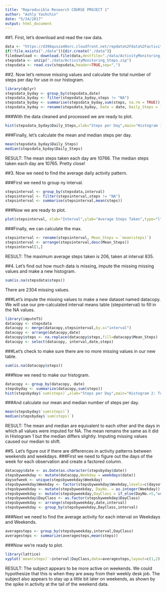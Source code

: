 ```yaml
---
title: "Reproducible Research COURSE PROJECT 1"
author: "Ashly Yashchin"
date: "5/24/2017"
output: html_document
---
```


##1. First, let's download and read the raw data.

```r
data <- "https://d396qusza40orc.cloudfront.net/repdata%2Fdata%2Factivity.zip"
if(!file.exists("./data")){dir.create("./data")}
filedownload <- download.file(data,destfile="./data/ActivityMonitoring_Steps.zip")
stepsdata <- unzip("./data/ActivityMonitoring_Steps.zip")
stepsdata <- read.csv(stepsdata,header=TRUE,sep=",")
```

##2. Now let's remove missing values and calculate the total number of steps per day for use in our histogram.

```r
library(dplyr)
stepsdata_byday <- group_by(stepsdata,date)
stepsdata_byday <- filter(stepsdata_byday,steps != "NA")
stepsdata_byday <- summarise(stepsdata_byday,sum(steps, na.rm = TRUE))
stepsdata_byday <- rename(stepsdata_byday, Date = date, Daily_Steps = `sum(steps, na.rm = TRUE)`)
```

###With the data cleaned and processed we are ready to plot.

```r
hist(stepsdata_byday$Daily_Steps,xlab="Steps per Day",main="Histogram 1: Total Steps/Day")
```

###Finally, let's calculate the mean and median steps per day.

```r
mean(stepsdata_byday$Daily_Steps)
median(stepsdata_byday$Daily_Steps)
```

RESULT: The mean steps taken each day are 10766.
The median steps taken each day are 10765.
Pretty close! 

##3. Now we need to find the average daily activity pattern.

###First we need to group ny interval.

```r
stepsinterval <- group_by(stepsdata,interval)
stepsinterval <- filter(stepsinterval,steps != "NA")
stepsinterval <- summarise(stepsinterval,mean(steps))
```

###Now we are ready to plot.

```r
plot(stepsinterval, xlab="Interval",ylab="Average Steps Taken",type="l",main="Average Steps by Interval")
```

###Finally, we can calculate the max.

```r
stepsinterval <- rename(stepsinterval, Mean_Steps = `mean(steps)`)
stepsinterval <- arrange(stepsinterval,desc(Mean_Steps))
stepsinterval[1,]
```
RESULT: The maximum average steps taken is 206, taken at interval 835.

##4. Let's find out how much data is missing, impute the missing missing values and make a new histogram.

```r
sum(is.na(stepsdata$steps))
```
There are 2304 missing values.

###Let's impute the missing values to make a new dataset named datacopy.
We will use our pre-calculated interval means table (stepsinterval) to fill in the NA values.

```r
library(imputeTS)
datacopy <- stepsdata
datacopy <- merge(datacopy,stepsinterval,by.x="interval")
datacopy <- arrange(datacopy,date)
datacopy$steps <- na.replace(datacopy$steps,fill=datacopy$Mean_Steps)
datacopy <- select(datacopy, interval,date,steps) 
```

###Let's check to make sure there are no more missing values in our new table.

```r
sum(is.na(datacopy$steps))
```

###Now we need to make our histogram.

```r
datacopy <- group_by(datacopy, date)
stepsbyday <- summarize(datacopy,sum(steps))
hist(stepsbyday$`sum(steps)`,xlab="Steps per Day",main="Histogram 2: Total Steps per Day (Includes Imputed Values)")
```

###And calculate our mean and median number of steps per day. 

```r
mean(stepsbyday$`sum(steps)`)
median(stepsbyday$`sum(steps)`)
```

RESULT: The mean and median are equivalent to each other and the days in which all values were imputed for NA. The mean remains the same as it did in Histogram 1 but the median differs slightly. Imputing missing values caused our median to shift.

##5. Let's figure out if there are differences in activity patterns between weekends and weekdays.
###First we need to figure out the days of the week for each observation and create a factored column.

```r
datacopy$date <- as.Date(as.character(stepsbyday$date))
stepsbyweekday <- mutate(datacopy,Weekday = weekdays(date))
daysofweek <- unique(stepsbyweekday$Weekday)
stepsbyweekday$Weekday <- factor(stepsbyweekday$Weekday,levels=c(daysofweek),ordered = TRUE)
stepsbyweekday <- mutate(stepsbyweekday, DayNo. = as.integer(Weekday))
stepsbyweekday <- mutate(stepsbyweekday,DayClass = if_else(DayNo.>5,"weekend","weekday"))
stepsbyweekday$DayClass <- as.factor(stepsbyweekday$DayClass)
stepsbyweekday <- arrange(stepsbyweekday,date,interval)
stepsbyweekday <- group_by(stepsbyweekday,DayClass,interval)
```

###Next we need to find the average activity for each interval on Weekdays and Weekends.
```r
averagesteps <- group_by(stepsbyweekday,interval,DayClass)
averagesteps <- summarize(averagesteps,mean(steps))
```

###Now we're ready to plot. 
```r
library(lattice)
xyplot(`mean(steps)`~interval|DayClass,data=averagesteps,layout=c(1,2),type="l",main="Average Steps per Interval by Time of Week",ylab="Average Steps",xlab="Interval")
```

RESULT: The subject appears to be more active on weekends. We could hypothesize that this is when they are away from their weekly desk job. The subject also appears to stay up a little bit later on weekends, as shown by the spike in activity at the tail of the weekend data.
